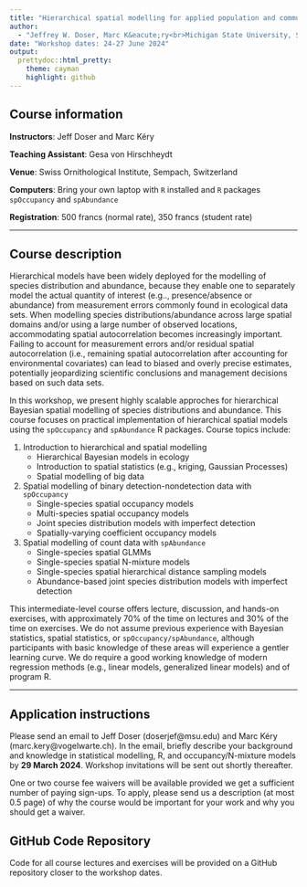 ```yaml
---
title: "Hierarchical spatial modelling for applied population and community ecology"
author:
  - "Jeffrey W. Doser, Marc K&eacute;ry<br>Michigan State University, Swiss Ornithological Institute"
date: "Workshop dates: 24-27 June 2024"
output:
  prettydoc::html_pretty:
    theme: cayman
    highlight: github
---
```


## Course information

**Instructors**: Jeff Doser and Marc K&eacute;ry

**Teaching Assistant**: Gesa von Hirschheydt

**Venue**: Swiss Ornithological Institute, Sempach, Switzerland

**Computers**: Bring your own laptop with `R` installed and `R` packages `spOccupancy` and `spAbundance`

**Registration**: 500 francs (normal rate), 350 francs (student rate)

********

## Course description

Hierarchical models have been widely deployed for the modelling of species distribution and abundance, because they enable one to separately model the actual quantity of interest (e.g.., presence/absence or abundance) from measurement errors commonly found in ecological data sets. When modelling species distributions/abundance across large spatial domains and/or using a large number of observed locations, accommodating spatial autocorrelation becomes increasingly important. Failing to account for measurement errors and/or residual spatial autocorrelation (i.e., remaining spatial autocorrelation after accounting for environmental covariates) can lead to biased and overly precise estimates, potentially jeopardizing scientific conclusions and management decisions based on such data sets.  

In this workshop, we present highly scalable approches for hierarchical Bayesian spatial modelling of species distributions and abundance. This course focuses on practical implementation of hierarchical spatial models using the `spOccupancy` and `spAbundance` R packages. Course topics include: 

1. Introduction to hierarchical and spatial modelling
    + Hierarchical Bayesian models in ecology
    + Introduction to spatial statistics (e.g., kriging, Gaussian Processes)
    + Spatial modelling of big data
2. Spatial modelling of binary detection-nondetection data with `spOccupancy`
    + Single-species spatial occupancy models
    + Multi-species spatial occupancy models 
    + Joint species distribution models with imperfect detection
    + Spatially-varying coefficient occupancy models
3. Spatial modelling of count data with `spAbundance`
    + Single-species spatial GLMMs 
    + Single-species spatial N-mixture models
    + Single-species spatial hierarchical distance sampling models
    + Abundance-based joint species distribution models with imperfect detection

This intermediate-level course offers lecture, discussion, and hands-on exercises, with approximately 70% of the time on lectures and 30% of the time on exercises. We do not assume previous experience with Bayesian statistics, spatial statistics, or `spOccupancy/spAbundance`, although participants with basic knowledge of these areas will experience a gentler learning curve. We do require a good working knowledge of modern regression methods (e.g., linear models, generalized linear models) and of program R.  

********

## Application instructions

Please send an email to Jeff Doser (doserjef@msu.edu) and Marc K&eacute;ry (marc.kery@vogelwarte.ch). In the email, briefly describe your background and knowledge in statistical modelling, R, and occupancy/N-mixture models by **29 March 2024**. Workshop invitations will be sent out shortly thereafter.

One or two course fee waivers will be available provided we get a sufficient number of paying sign-ups. To apply, please send us a description (at most 0.5 page) of why the course would be important for your work and why you should get a waiver.

## GitHub Code Repository

Code for all course lectures and exercises will be provided on a GitHub repository closer to the workshop dates.
